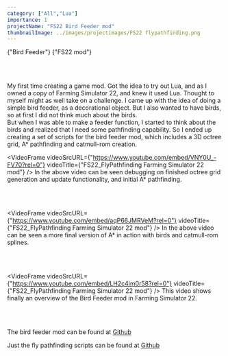 ```yaml
---
category: ["All","Lua"]
importance: 1
projectName: "FS22 Bird Feeder mod"
thumbnailImage: ../images/projectimages/FS22 flypathfinding.png
---
```



<AsciiText bClassStyling={true}>{"Bird Feeder"}</AsciiText>
<AsciiText bClassStyling={true}>{"FS22 mod"}</AsciiText>


<br/>
<br/>

My first time creating a game mod. Got the idea to try out Lua, and as I owned a copy of Farming Simulator 22, and knew it used Lua. Thought to myself might as well take on a challenge.
I came up with the idea of doing a simple bird feeder, as a decorational object. But I also wanted to have birds, so at first I did not think much about the birds.
<br/> 
But when I was able to make a feeder function, I started to think about the birds and realized that I need some pathfinding capability.
So I ended up creating a set of scripts for the bird feeder mod, which includes a 3D octree grid, A* pathfinding and catmull-rom creation.
<br/>

<VideoFrame 
videoSrcURL={"https://www.youtube.com/embed/VNY0U_-FV70?rel=0"}
videoTitle={"FS22_FlyPathfinding Farming Simulator 22 mod"}
/>
In the above video can be seen debugging on finished octree grid generation and update functionality, and initial A* pathfinding.

<br/>
<br/>

<VideoFrame 
videoSrcURL={"https://www.youtube.com/embed/aqP66JMRVeM?rel=0"}
videoTitle={"FS22_FlyPathfinding Farming Simulator 22 mod"}
/>
In the above video can be seen a more final version of A* in action with birds and catmull-rom splines.


<br/>
<br/>


<VideoFrame 
videoSrcURL={"https://www.youtube.com/embed/LH2c4im0r58?rel=0"}
videoTitle={"FS22_FlyPathfinding Farming Simulator 22 mod"}
/>
This video shows finally an overview of the Bird Feeder mod in Farming Simulator 22.

<br/>
<br/>

The bird feeder mod can be found at [Github](https://github.com/DennisB97/FS22BirdFeeder)

Just the fly pathfinding scripts can be found at [Github](https://github.com/DennisB97/FS22FlyPathfinding)